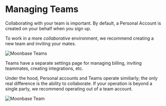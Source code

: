 # Managing Teams

Collaborating with your team is important. By default, a Personal Account is created on your behalf when you sign up.

To work in a more *collaborative* environment, we recommend creating a new team and inviting your mates.

![Moonbase Teams](../public/create-team.png "Moonbase team creation")

Teams have a separate settings page for managing billing, inviting teammates, creating integrations, etc.

Under the hood, Personal accounts and Teams operate similiarly; the only real difference is the ability to collaborate.
If your operation is beyond a single party, we recommend operating out of a team account.

![Moonbase Team](../public/team-view.png "Moonbase team account")
